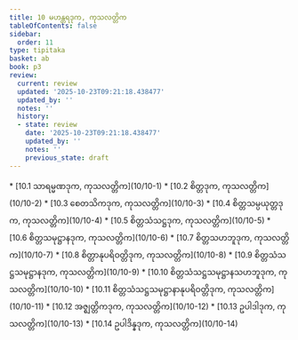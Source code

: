 ```yaml
---
title: 10 မဟန္တရဒုက, ကုသလတ္တိက
tableOfContents: false
sidebar:
  order: 11
type: tipitaka
basket: ab
book: p3
review:
  current: review
  updated: '2025-10-23T09:21:18.438477'
  updated_by: ''
  notes: ''
  history:
  - state: review
    date: '2025-10-23T09:21:18.438477'
    updated_by: ''
    notes: ''
    previous_state: draft
---
```



<ReviewStatus review={frontmatter.review} showDetails={true} />

<HypothesisAnnotation frontmatter={frontmatter} />

<DynamicBreadcrumb />



<TableOfContents book="p3" section="10">
* [10.1 သာရမ္မဏဒုက, ကုသလတ္တိက](10/10-1)
* [10.2 စိတ္တဒုက, ကုသလတ္တိက](10/10-2)
* [10.3 စေတသိကဒုက, ကုသလတ္တိက](10/10-3)
* [10.4 စိတ္တသမ္ပယုတ္တဒုက, ကုသလတ္တိက](10/10-4)
* [10.5 စိတ္တသံသဋ္ဌဒုက, ကုသလတ္တိက](10/10-5)
* [10.6 စိတ္တသမုဋ္ဌာနဒုက, ကုသလတ္တိက](10/10-6)
* [10.7 စိတ္တသဟဘူဒုက, ကုသလတ္တိက](10/10-7)
* [10.8 စိတ္တာနုပရိဝတ္တိဒုက, ကုသလတ္တိက](10/10-8)
* [10.9 စိတ္တသံသဋ္ဌသမုဋ္ဌာနဒုက, ကုသလတ္တိက](10/10-9)
* [10.10 စိတ္တသံသဋ္ဌသမုဋ္ဌာနသဟဘူဒုက, ကုသလတ္တိက](10/10-10)
* [10.11 စိတ္တသံသဋ္ဌသမုဋ္ဌာနာနုပရိဝတ္တိဒုက, ကုသလတ္တိက](10/10-11)
* [10.12 အဇ္ဈတ္တိကဒုက, ကုသလတ္တိက](10/10-12)
* [10.13 ဥပါဒါဒုက, ကုသလတ္တိက](10/10-13)
* [10.14 ဥပါဒိန္နဒုက, ကုသလတ္တိက](10/10-14)
</TableOfContents>
